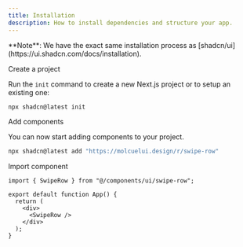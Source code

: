 ```yaml
---
title: Installation
description: How to install dependencies and structure your app.
---
```


<Callout>
  **Note**: We have the exact same installation process as
  [shadcn/ui](https://ui.shadcn.com/docs/installation).
</Callout>

<Steps>

<Step>Create a project</Step>

Run the `init` command to create a new Next.js project or to setup an existing one:

```bash
npx shadcn@latest init
```

<Step>Add components</Step>

You can now start adding components to your project.

```bash
npx shadcn@latest add "https://molcuelui.design/r/swipe-row"
```

<Step>Import component</Step>

```tsx
import { SwipeRow } from "@/components/ui/swipe-row";

export default function App() {
  return (
    <div>
      <SwipeRow />
    </div>
  );
}
```

</Steps>
